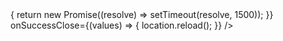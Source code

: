 
<Meta title="Experiences / Request Supplies Screen" />

<Preview>
  <Story name="example">
    <MockedGraphQLProvider mocks={mocks}>
      <RequestSuppliesScreen
        address={{
          street1: "123 Main St",
          street2: "Apt 2",
          city: "San Francisco",
          state: "CA",
          zip: "94104",
        }}
        devices={[{ type: "ketone", model: "some model" }]}
        firstName="Damien"
        lastName="Kan"
        participantType=""
        participantSubtype=""
        adaptedOn={""}
        planDefinitionName="diabetes-management"
        virtaId={"mock-virta-id"}
        onSubmit={(values) => {
          return new Promise((resolve) => setTimeout(resolve, 1500));
        }}
        onSuccessClose={(values) => {
          location.reload();
        }}
      />
    </MockedGraphQLProvider>
  </Story>
</Preview>
